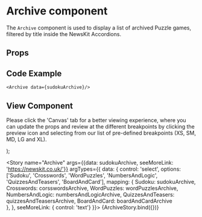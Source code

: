 
<Meta
  title="Newskit Components/Puzzles/Archive"
  component={Archive}
/>

# Archive component
The `Archive` component is used to display a list of archived Puzzle games, filtered by title inside the NewsKit Accordions.

## Props 
<Props of={Archive} />

## Code Example
`<Archive data={sudokuArchive}/>`

## View Component
Please click the 'Canvas' tab for a better viewing experience, where you can update the props and review at the different breakpoints by clicking the preview icon and selecting from our list of pre-defined breakpoints (XS, SM, MD, LG and XL).

  <NewsKitProvider theme={PuzzlesWebLightTheme}>
    <Block marginInline='space030' marginBlock='space020'>
      <Archive data={data} seeMoreLink={seeMoreLink}/>
    </Block>
  </NewsKitProvider>
);

<Story name="Archive" args={{data: sudokuArchive, seeMoreLink: 'https://newskit.co.uk/'}} argTypes={{
  data: {
    control: 'select', 
    options: ['Sudoku', 'Crosswords', 'WordPuzzles', 'NumbersAndLogic', 'QuizzesAndTeasers', 'BoardAndCard'],
    mapping: { 
      Sudoku: sudokuArchive,
      Crosswords: corsswordsArchive,
      WordPuzzles: wordPuzzlesArchive,
      NumbersAndLogic: numbersAndLogicArchive,
      QuizzesAndTeasers: quizzesAndTeasersArchive,
      BoardAndCard: boardAndCardArchive            
    },
  },
  seeMoreLink: { control: 'text'}
}}>
  {ArchiveStory.bind({})}
</Story>
